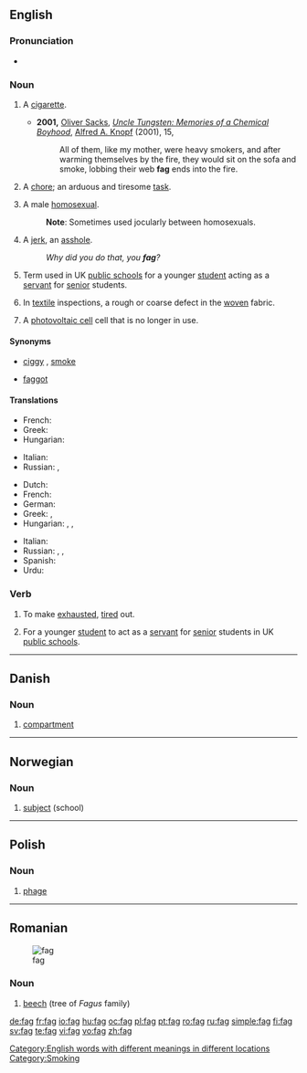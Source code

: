 {{also|fág|fàg}}
==English==

===Pronunciation===
* {{rhymes|æɡ}}

===Noun===
{{en-noun}}

# {{UK|and|AU|slang}} A [[cigarette]].
#* '''2001,''' [[w:Oliver Sacks|Oliver Sacks]], ''[[w:Uncle Tungsten: Memories of a Chemical Boyhood|Uncle Tungsten: Memories of a Chemical Boyhood]]'', [[w:Alfred A. Knopf|Alfred A. Knopf]] (2001), 15,
#*: All of them, like my mother, were heavy smokers, and after warming themselves by the fire, they would sit on the sofa and smoke, lobbing their web '''fag''' ends into the fire.
# {{UK|slang}} A [[chore]]; an arduous and tiresome [[task]].
# {{US|UK|AU|slang|pejorative}} A male [[homosexual]].
#: '''Note''': Sometimes used jocularly between homosexuals.
# {{US|slang|pejorative}} A [[jerk]], an [[asshole]].
#: ''Why did you do that, you '''fag'''?''
# {{UK|archaic}} Term used in UK [[public school]]s for a younger [[student]] acting as a [[servant]] for [[senior]] students.
# {{US|technical}} In [[textile]] inspections, a rough or coarse defect in the [[woven]] fabric.
# {{US|technical}} A [[photovoltaic cell]] cell that is no longer in use.

====Synonyms====
* {{sense|cigarette}} [[ciggy]] {{i|Australia}}, [[smoke]]
* {{sense|male homosexual}} [[faggot]]

====Translations====
{{trans-top|cigarette}}
* French: {{t+|fr|clope|f}}
* Greek: {{t|el|σιγαρέττο|n|tr=sigarétto|sc=Grek}}
* Hungarian: {{t+|hu|cigaretta}}
{{trans-mid}}
* Italian: {{t+|it|cicca|f}}
* Russian: {{t+|ru|папироса|f|sc=Cyrl}}, {{t+|ru|сигарета|f|sc=Cyrl}}
{{trans-bottom}}

{{trans-top|homosexual}}
* Dutch: {{t+|nl|flikker}}
* French: {{t|fr|enculeur|m}}
* German: {{t+|de|Schwuchtel|f}}
* Greek: {{t+|el|πούστης|m|tr=pústis|sc=Grek}}, {{t+|el|αδερφή|f|tr=aderfí|sc=Grek}}
* Hungarian: {{t+|hu|meleg}}, {{t-|hu|homoszexuális}}, {{t-|hu|buzi}} {{qualifier|vulgar}}
{{trans-mid}}
* Italian: {{t+|it|finocchio|m}}
* Russian: {{t+|ru|голубой|m|sc=Cyrl}}, {{t+|ru|пед|m|sc=Cyrl}}, {{t+|ru|пидор|m|sc=Cyrl}} {{qualifier|vulgar}}
* Spanish: {{t|es|puto|m}}
* Urdu: {{t-|ur|گانڈو|tr=gântu|sc=ur-Arab|xs=Urdu}}
{{trans-bottom}}

===Verb===
{{en-verb|fags|fagging|fagged|fagged}}

# {{slang|used mainly in passive form}} To make [[exhausted]], [[tire]]d out.
# {{UK|archaic}} For a younger [[student]] to act as a [[servant]] for [[senior]] students in UK [[public school]]s.

[[Category:English words with different meanings in different locations]]
[[Category:Smoking]]

----

==Danish==

===Noun===
{{infl|da|noun}}

# [[compartment]]

----

==Norwegian==

===Noun===
{{infl|no|noun}}

# [[subject]] (school)

----

==Polish==

===Noun===
{{infl|pl|noun|g=m}}

# [[phage]]

----

==Romanian==
[[Image:Grib skov.jpg|thumb|fag]]

===Noun===
{{infl|ro|noun}}

# [[beech]] (tree of ''Fagus'' family)

{{tbot entry|Romanian|beech|2009|January|ro}}

[[de:fag]]
[[fr:fag]]
[[io:fag]]
[[hu:fag]]
[[oc:fag]]
[[pl:fag]]
[[pt:fag]]
[[ro:fag]]
[[ru:fag]]
[[simple:fag]]
[[fi:fag]]
[[sv:fag]]
[[te:fag]]
[[vi:fag]]
[[vo:fag]]
[[zh:fag]]